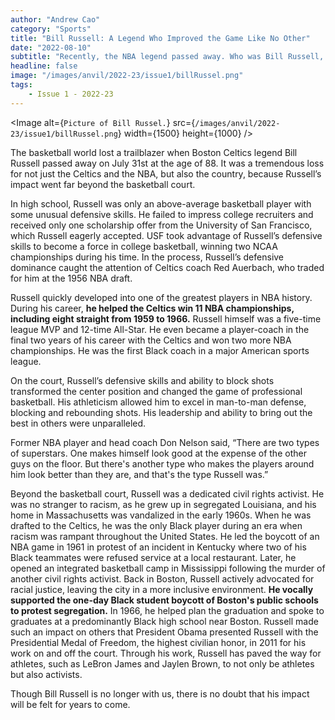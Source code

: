 ```yaml
---
author: "Andrew Cao"
category: "Sports"
title: "Bill Russell: A Legend Who Improved the Game Like No Other"
date: "2022-08-10"
subtitle: "Recently, the NBA legend passed away. Who was Bill Russell, what did he do during his basketball career, and what impact did he make on the sport of basketball itself?"
headline: false
image: "/images/anvil/2022-23/issue1/billRussel.png"
tags:
    - Issue 1 - 2022-23
---
```

<Image
alt={`Picture of Bill Russel.`}
src={`/images/anvil/2022-23/issue1/billRussel.png`}
width={1500}
height={1000}
/>

The basketball world lost a trailblazer when Boston Celtics legend Bill Russell passed away on July 31st at the age of 88. It was a tremendous loss for not just the Celtics and the NBA, but also the country, because Russell’s impact went far beyond the basketball court.

In high school, Russell was only an above-average basketball player with some unusual defensive skills. He failed to impress college recruiters and received only one scholarship offer from the University of San Francisco, which Russell eagerly accepted. USF took advantage of Russell’s defensive skills to become a force in college basketball, winning two NCAA championships during his time. In the process, Russell’s defensive dominance caught the attention of Celtics coach Red Auerbach, who traded for him at the 1956 NBA draft. 

Russell quickly developed into one of the greatest players in NBA history. During his career, **he helped the Celtics win 11 NBA championships, including eight straight from 1959 to 1966.** Russell himself was a five-time league MVP and 12-time All-Star. He even became a player-coach in the final two years of his career with the Celtics and won two more NBA championships. He was the first Black coach in a major American sports league.

On the court, Russell’s defensive skills and ability to block shots transformed the center position and changed the game of professional basketball. His athleticism allowed him to excel in man-to-man defense, blocking and rebounding shots. His leadership and ability to bring out the best in others were unparalleled. 

Former NBA player and head coach Don Nelson said, “There are two types of superstars. One makes himself look good at the expense of the other guys on the floor. But there's another type who makes the players around him look better than they are, and that's the type Russell was.”

Beyond the basketball court, Russell was a dedicated civil rights activist. He was no stranger to racism, as he grew up in segregated Louisiana, and his home in Massachusetts was vandalized in the early 1960s. When he was drafted to the Celtics, he was the only Black player during an era when racism was rampant throughout the United States. He led the boycott of an NBA game in 1961 in protest of an incident in Kentucky where two of his Black teammates were refused service at a local restaurant. Later, he opened an integrated basketball camp in Mississippi following the murder of another civil rights activist. Back in Boston, Russell actively advocated for racial justice, leaving the city in a more inclusive environment. **He vocally supported the one-day Black student boycott of Boston's public schools to protest segregation.** In 1966, he helped plan the graduation and spoke to graduates at a predominantly Black high school near Boston. Russell made such an impact on others that President Obama presented Russell with the Presidential Medal of Freedom, the highest civilian honor, in 2011 for his work on and off the court. Through his work, Russell has paved the way for athletes, such as LeBron James and Jaylen Brown, to not only be athletes but also activists.

Though Bill Russell is no longer with us, there is no doubt that his impact will be felt for years to come.